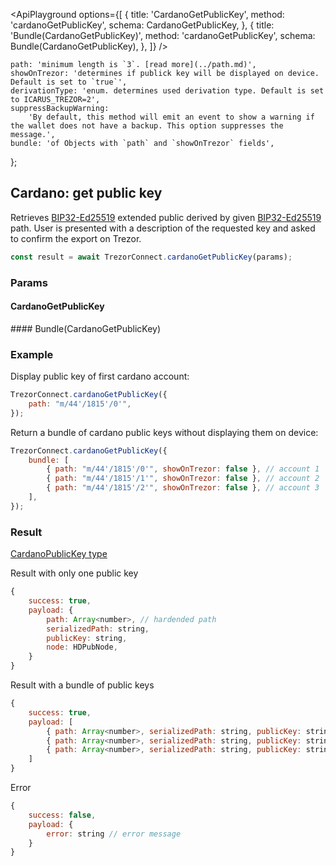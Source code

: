 

<ApiPlayground
    options={[
        {
            title: 'CardanoGetPublicKey',
            method: 'cardanoGetPublicKey',
            schema: CardanoGetPublicKey,
        },
        {
            title: 'Bundle(CardanoGetPublicKey)',
            method: 'cardanoGetPublicKey',
            schema: Bundle(CardanoGetPublicKey),
        },
    ]}
/>

    path: 'minimum length is `3`. [read more](../path.md)',
    showOnTrezor: 'determines if publick key will be displayed on device. Default is set to `true`',
    derivationType: 'enum. determines used derivation type. Default is set to ICARUS_TREZOR=2',
    suppressBackupWarning:
        'By default, this method will emit an event to show a warning if the wallet does not have a backup. This option suppresses the message.',
    bundle: 'of Objects with `path` and `showOnTrezor` fields',
};

## Cardano: get public key

Retrieves [BIP32-Ed25519](https://cardanolaunch.com/assets/Ed25519_BIP.pdf) extended public derived by given [BIP32-Ed25519](https://cardanolaunch.com/assets/Ed25519_BIP.pdf) path.
User is presented with a description of the requested key and asked to confirm the export on Trezor.

```javascript
const result = await TrezorConnect.cardanoGetPublicKey(params);
```

### Params

#### CardanoGetPublicKey

<ParamsTable schema={CardanoGetPublicKey} descriptions={paramDescriptions} />
#### Bundle(CardanoGetPublicKey)

<Param name="bundle" type="`Array` of Objects with above schema" />

### Example

Display public key of first cardano account:

```javascript
TrezorConnect.cardanoGetPublicKey({
    path: "m/44'/1815'/0'",
});
```

Return a bundle of cardano public keys without displaying them on device:

```javascript
TrezorConnect.cardanoGetPublicKey({
    bundle: [
        { path: "m/44'/1815'/0'", showOnTrezor: false }, // account 1
        { path: "m/44'/1815'/1'", showOnTrezor: false }, // account 2
        { path: "m/44'/1815'/2'", showOnTrezor: false }, // account 3
    ],
});
```

### Result

[CardanoPublicKey type](https://github.com/trezor/trezor-suite/blob/develop/packages/connect/src/types/api/cardano/index.ts)

Result with only one public key

```javascript
{
    success: true,
    payload: {
        path: Array<number>, // hardended path
        serializedPath: string,
        publicKey: string,
        node: HDPubNode,
    }
}
```

Result with a bundle of public keys

```javascript
{
    success: true,
    payload: [
        { path: Array<number>, serializedPath: string, publicKey: string, node: HDPubNode }, // account 1
        { path: Array<number>, serializedPath: string, publicKey: string, node: HDPubNode}, // account 2
        { path: Array<number>, serializedPath: string, publicKey: string, node: HDPubNode }  // account 3
    ]
}
```

Error

```javascript
{
    success: false,
    payload: {
        error: string // error message
    }
}
```
